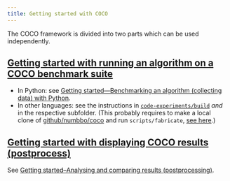 ```yaml
---
title: Getting started with COCO
---
```


The COCO framework is divided into two parts which can be used independently.

## [Getting started with running an algorithm on a COCO benchmark suite](experiment-python.qmd)
  - In Python: see [Getting started---Benchmarking an algorithm (collecting data) with Python](experiment-python.qmd).
  - In other languages: see the instructions in [`code-experiments/build`](https://github.com/numbbo/coco/tree/master/code-experiments/build) _and_ in the respective subfolder. (This probably requires to make a local clone of [github/numbbo/coco](https://github.com/numbbo/coco) and run `scripts/fabricate`, [see here](https://github.com/numbbo/coco/blob/master/DEVELOPMENT.md).)

## [Getting started with displaying COCO results (postprocess)](postprocessing.qmd)
See [Getting started--Analysing and comparing results (postprocessing)](postprocessing.qmd).

[//]: # (We may want to have some buttons here [Benchmarking an algorithm (collecting data) with Python](experiment-python.qmd) [Analysing and comparing results (postprocessing)](postprocessing.qmd) We may want to have here ## Related links)
